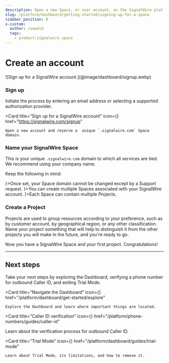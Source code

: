 ```yaml
---
description: Open a new Space, or user account, on the SignalWire platform.
slug: /platform/dashboard/getting-started/signing-up-for-a-space
sidebar_position: 0
x-custom:
  author: rsowald
  tags:
    - product:signalwire_space
---
```



# Create an account

<Frame>
![Sign up for a SignalWire account.](@image/dashboard/signup.webp)
</Frame>

<Steps>

### Sign up

Initiate the process by entering an email address or selecting a supported authorization provider.

<Card 
    title="Sign up for a SignalWire account" 
    icon={<FaIdBadge />}
    href="https://signalwire.com/signup"
  >
    Open a new account and reserve a  unique `.signalwire.com` Space domain.
  </Card>

### Name your SignalWire Space

This is your unique `.signalwire.com` domain to which all services are tied. 
We recommend using your company name.

Keep the following in mind:

<CardGroup cols={3}>
  <Card title="Choose wisely" icon={<IoIosSave/>}>Once set, your Space domain cannot be changed except by a Support request.</Card>
  <Card title="Multiple spaces" icon={<MdWorkspacesFilled/>}>You can create multiple Spaces associated with your SignalWire account.</Card>
  <Card title="Accounts, Spaces, Projects" icon={<MdLineStyle/>}>Each Space can contain multiple Projects.</Card>
</CardGroup>

### Create a Project

Projects are used to group resources according to your preference, such as by customer account, by geographical region, or any other classification. 
Name your project something that will help to distinguish it from the other projects you will make in the future, and you're ready to go.

Now you have a SignalWire Space and your first project. Congratulations! 

</Steps>

---

## Next steps

Take your next steps by exploring the Dashboard, verifying a phone number for outbound Caller ID, and exiting Trial Mode.

<CardGroup cols={2}>

<Card 
    title="Navigate the Dashboard" 
    icon={<MdExplore />}
    href="/platform/dashboard/get-started/explore"
  >
    Explore the Dashboard and learn where important things are located.
</Card>

<Card 
title="Caller ID verification" 
icon={<MdContactPhone />}
href="/platform/phone-numbers/guides/caller-id"
>
  Learn about the verification process for outbound Caller ID.
</Card>

<Card 
    title="Trial Mode" 
    icon={<MdSafetyCheck />}
    href="/platform/dashboard/guides/trial-mode"
  >
    Learn about Trial Mode, its limitations, and how to remove it.
</Card>

</CardGroup>